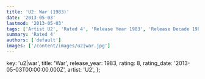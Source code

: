 ```yaml
---
title: 'U2: War (1983)'
date: '2013-05-03'
lastmod: '2013-05-03'
tags: ['Artist U2', 'Rated 4', 'Release Year 1983', 'Release Decade 1980']
summary: 'Rated 4'
authors: ['default']
images: ['/content/images/u2|war.jpg']
---
```


  key: 'u2|war',
  title: 'War',
  release_year: 1983,
  rating: 8,
  rating_date: '2013-05-03T00:00:00.000Z',
  artist: 'U2',
};

<MusicRating data={data} />
